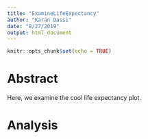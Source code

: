 ```yaml
---
title: "ExamineLifeExpectancy"
author: "Karan Dassi"
date: "8/27/2019"
output: html_document
---
```


```r
knitr::opts_chunk$set(echo = TRUE)
```

# Abstract
Here, we examine the cool life expectancy plot.

# Analysis

```r



```

